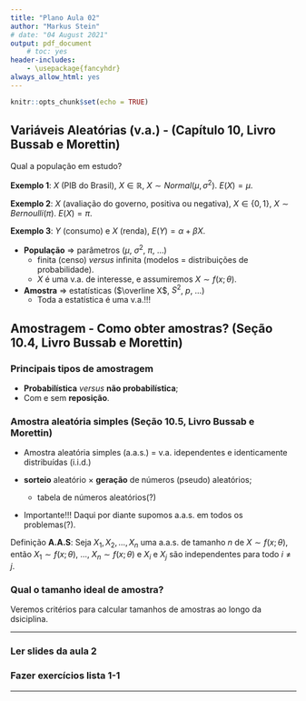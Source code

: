 ```yaml
---
title: "Plano Aula 02"
author: "Markus Stein"
# date: "04 August 2021"
output: pdf_document
    # toc: yes
header-includes:
    - \usepackage{fancyhdr}
always_allow_html: yes
---
```

\addtolength{\headheight}{1.0cm} 
\pagestyle{fancyplain} 
\lhead{\includegraphics[height=1.5cm]{LogoIME.png}}
\rhead{\includegraphics[height=1.5cm]{images.jpeg}}
\chead{UNIVERSIDADE FEDERAL DO RIO GRANDE DO SUL \\
INSTITUTO DE MATEMÁTICA E ESTATÍSTICA \\
DEPARTAMENTO DE ESTATÍSTICA \\
\vspace{0.3cm}
MAT02215 - Estatística Geral 2 - 2021/2
}
\renewcommand{\headrulewidth}{0pt} 


```r
knitr::opts_chunk$set(echo = TRUE)
```

## Variáveis Aleatórias (v.a.) - (Capítulo 10, Livro Bussab e Morettin)  

Qual a população em estudo?  

**Exemplo 1**: $X$ (PIB do Brasil), $X \in \mathbb{R}$, $X \sim Normal(\mu, \sigma^2)$. $E(X) = \mu$.  

**Exemplo 2**: $X$ (avaliação do governo, positiva ou negativa), $X \in \{0, 1\}$, $X \sim Bernoulli(\pi)$. $E(X) = \pi$.  

**Exemplo 3**: $Y$ (consumo) e $X$ (renda), $E(Y) = \alpha + \beta X$.  

\vspace{0.5cm}

* **População** $\Rightarrow$ parâmetros ($\mu$, $\sigma^2$, $\pi$, ...)  
  + finita (censo) *versus* infinita (modelos = distribuições de probabilidade).
  + $X$ é uma v.a. de interesse, e assumiremos $X \sim f(x; \theta)$.  
  
* **Amostra** $\Rightarrow$ estatísticas ($\overline X$, $S^2$, $p$, ...)  
  + Toda a estatística é uma v.a.!!!  

## Amostragem - Como obter amostras?   (Seção 10.4, Livro Bussab e Morettin)  
### Principais tipos de amostragem
* **Probabilística** *versus* **não probabilística**;  
* Com e sem **reposição**.


### Amostra aleatória simples (Seção 10.5, Livro Bussab e Morettin)

* Amostra aleatória simples (a.a.s.)  $=$ v.a. idependentes e identicamente distribuídas (i.i.d.)   

* **sorteio** aleatório $\times$ **geração** de números (pseudo) aleatórios;  
    + tabela de números aleatórios(?)  

* Importante!!! Daqui por diante supomos a.a.s. em todos os problemas(?).  

\vspace{0.2cm}

Definição **A.A.S**: Seja $X_1, X_2, \ldots, X_n$ uma a.a.s. de tamanho $n$ de $X \sim f(x; \theta)$, então $X_1 \sim f(x; \theta)$, ..., $X_n \sim f(x; \theta)$ e $X_i$ e $X_j$ são independentes para todo $i \neq j$.

\vspace{2.0cm}

### Qual o tamanho ideal de amostra?
Veremos critérios para calcular tamanhos de amostras ao longo da dsiciplina.

\vspace{1.5cm}

***
### Ler slides da aula 2
### Fazer exercícios lista 1-1
***

<!-- ### Distribuição amostral   -->
<!-- * **Exemplo 3**: Média amostral   -->
<!-- * **Exemplo 4**: Porporção amostral   -->

<!-- ### Teorema central do limite -->

<!-- (Bussab e Morettin - Capítulo 11) -->

<!-- ## Estmação (pontual) -->

<!-- ### Estimador e Estimativa -->


